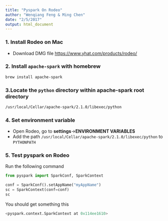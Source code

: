 ```yaml
---
title: "Pyspark On Rodeo"
author: "Wenqiang Feng & Ming Chen"
date: "2/5/2017"
output: html_document
---
```


### 1. Install Rodeo on Mac

* Download DMG file [https://www.yhat.com/products/rodeo/](https://www.yhat.com/products/rodeo/)

### 2. Install `apache-spark` with homebrew

```bash
brew install apache-spark
```

### 3.Locate the `python` directory within apache-spark root directory

```bash
/usr/local/Cellar/apache-spark/2.1.0/libexec/python
```


### 4. Set environment variable

* Open Rodeo, go to **settings**->**ENVIRONMENT VARIABLES**
* Add the path `/usr/local/Cellar/apache-spark/2.1.0/libexec/python` to `PYTHONPATH`

### 5. Test pyspark on Rodeo

Run the following command

```python
from pyspark import SparkConf, SparkContext

conf = SparkConf().setAppName("myAppName")
sc = SparkContext(conf=conf)
sc
```

You should get something this

```python
<pyspark.context.SparkContext at 0x114ee1610>
```